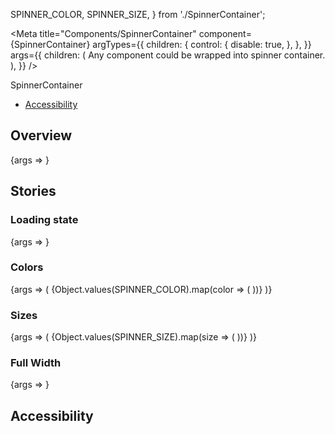 
  SPINNER_COLOR,
  SPINNER_SIZE,
} from './SpinnerContainer';

<Meta
  title="Components/SpinnerContainer"
  component={SpinnerContainer}
  argTypes={{
    children: {
      control: {
        disable: true,
      },
    },
  }}
  args={{
    children: (
      <Box color="green-30" border borderColor="white">
        Any component could be wrapped into spinner container.
      </Box>
    ),
  }}
/>

<PageHeader>SpinnerContainer</PageHeader>

- [Accessibility](#accessibility)

## Overview

<Canvas>
  <Story name="Default">{args => <SpinnerContainer {...args} />}</Story>
</Canvas>

<ArgsTable story="Default" />

## Stories

### Loading state

<Canvas>
  <Story name="loading state" args={{loading: true}}>
    {args => <SpinnerContainer {...args} />}
  </Story>
</Canvas>

### Colors

<Canvas>
  <Story name="colors" args={{loading: true}}>
    {args => (
      <Flex direction="column">
        {Object.values(SPINNER_COLOR).map(color => (
          <StoryVariant label={`color: ${color}`} key={color}>
            <SpinnerContainer {...args} color={SPINNER_COLOR[color]} />
          </StoryVariant>
        ))}
      </Flex>
    )}
  </Story>
</Canvas>

### Sizes

<Canvas>
  <Story name="sizes" args={{loading: true}}>
    {args => (
      <Flex direction="column">
        {Object.values(SPINNER_SIZE).map(size => (
          <StoryVariant label={`size: ${size}`} key={size}>
            <SpinnerContainer {...args} size={size} />
          </StoryVariant>
        ))}
      </Flex>
    )}
  </Story>
</Canvas>

### Full Width

<Canvas>
  <Story name="full width" args={{loading: true, fullWidth: true}}>
    {args => <SpinnerContainer {...args} />}
  </Story>
</Canvas>

## Accessibility

<SpinnerContainerA11y />
